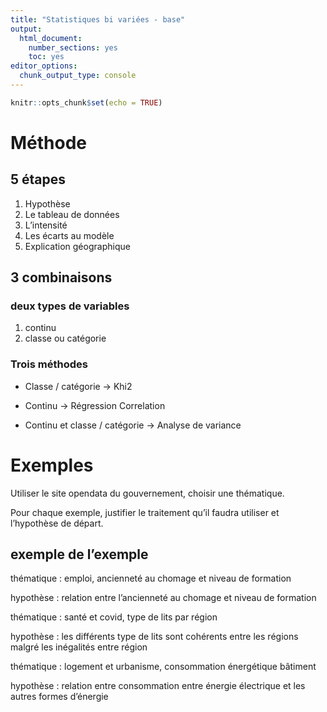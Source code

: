 ```yaml
---
title: "Statistiques bi variées - base"
output:
  html_document:
    number_sections: yes
    toc: yes
editor_options:
  chunk_output_type: console
---
```


```r
knitr::opts_chunk$set(echo = TRUE)
```

# Méthode

## 5 étapes

1. Hypothèse
2. Le tableau de données
3. L'intensité
4. Les écarts au modèle
5. Explication géographique

## 3 combinaisons

### deux types de variables

1. continu
2. classe ou catégorie


### Trois méthodes

- Classe / catégorie -> Khi2

- Continu -> Régression Correlation

- Continu et classe / catégorie -> Analyse de variance


# Exemples

Utiliser le site opendata du gouvernement, choisir une thématique.

Pour chaque exemple, justifier le traitement qu'il faudra utiliser et l'hypothèse
de départ.

## exemple de l'exemple

thématique : emploi, ancienneté au chomage et niveau de formation

hypothèse : relation entre l'ancienneté au chomage et niveau de formation

thématique : santé et covid, type de lits par région

hypothèse : les différents type de lits sont cohérents entre les régions malgré
les inégalités entre région

thématique : logement et urbanisme, consommation énergétique bâtiment

hypothèse : relation entre consommation entre énergie électrique et les autres formes d'énergie



